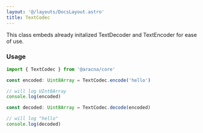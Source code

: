```yaml
---
layout: '@/layouts/DocsLayout.astro'
title: TextCodec
---
```


This class embeds already initalized TextDecoder and TextEncoder for ease of use.

### Usage

```ts
import { TextCodec } from '@aracna/core'

const encoded: Uint8Array = TextCodec.encode('hello')

// will log UInt8Array
console.log(encoded)

const decoded: Uint8Array = TextCodec.decode(encoded)

// will log "hello"
console.log(decoded)
```
